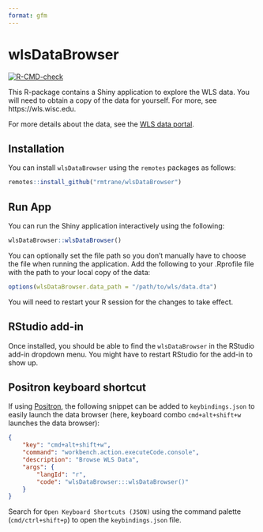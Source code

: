 ```yaml
---
format: gfm
---
```


<!-- README.md is generated from README.Rmd. Please edit that file -->


# wlsDataBrowser

<!-- badges: start -->
[![R-CMD-check](https://github.com/rmtrane/wlsDataBrowser/actions/workflows/R-CMD-check.yaml/badge.svg)](https://github.com/rmtrane/wlsDataBrowser/actions/workflows/R-CMD-check.yaml)
<!-- badges: end -->

This R-package contains a Shiny application to explore the WLS data. You will need to obtain a copy of the data for yourself. For more, see https://wls.wisc.edu. 

For more details about the data, see the [WLS data portal](https://wls.portal.ssc.wisc.edu).

## Installation

You can install `wlsDataBrowser` using the `remotes` packages as follows:

``` r
remotes::install_github("rmtrane/wlsDataBrowser")
```

## Run App

You can run the Shiny application interactively using the following:

``` r
wlsDataBrowser::wlsDataBrowser()
```

You can optionally set the file path so you don't manually have to choose the file when running the application. Add the following to your .Rprofile file with the path to your local copy of the data:

``` r
options(wlsDataBrowser.data_path = "/path/to/wls/data.dta")
```

You will need to restart your R session for the changes to take effect.

## RStudio add-in

Once installed, you should be able to find the `wlsDataBrowser` in the RStudio add-in dropdown menu. You might have to restart RStudio for the add-in to show up.

## Positron keyboard shortcut

If using [Positron](https://positron.posit.co), the following snippet can be added to `keybindings.json` to easily launch the data browser (here, keyboard combo `cmd+alt+shift+w` launches the data browser):

``` json
{
    "key": "cmd+alt+shift+w",
    "command": "workbench.action.executeCode.console",
    "description": "Browse WLS Data",
    "args": {
        "langId": "r",
        "code": "wlsDataBrowser:::wlsDataBrowser()"
    }
}
```

Search for `Open Keyboard Shortcuts (JSON)` using the command palette (`cmd/ctrl+shift+p`) to open the `keybindings.json` file. 